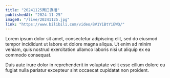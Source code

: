 ```yaml
---
title: "20241125周日直播"
publishedAt: "2024-11-25"
image0: "/live/20241125.jpg"
link: "https://www.bilibili.com/video/BV1YiBtYiEWQ/"
---
```


Lorem ipsum dolor sit amet, consectetur adipiscing elit, sed do eiusmod tempor incididunt ut labore et dolore magna aliqua. Ut enim ad minim veniam, quis nostrud exercitation ullamco laboris nisi ut aliquip ex ea commodo consequat.

Duis aute irure dolor in reprehenderit in voluptate velit esse cillum dolore eu fugiat nulla pariatur excepteur sint occaecat cupidatat non proident.
